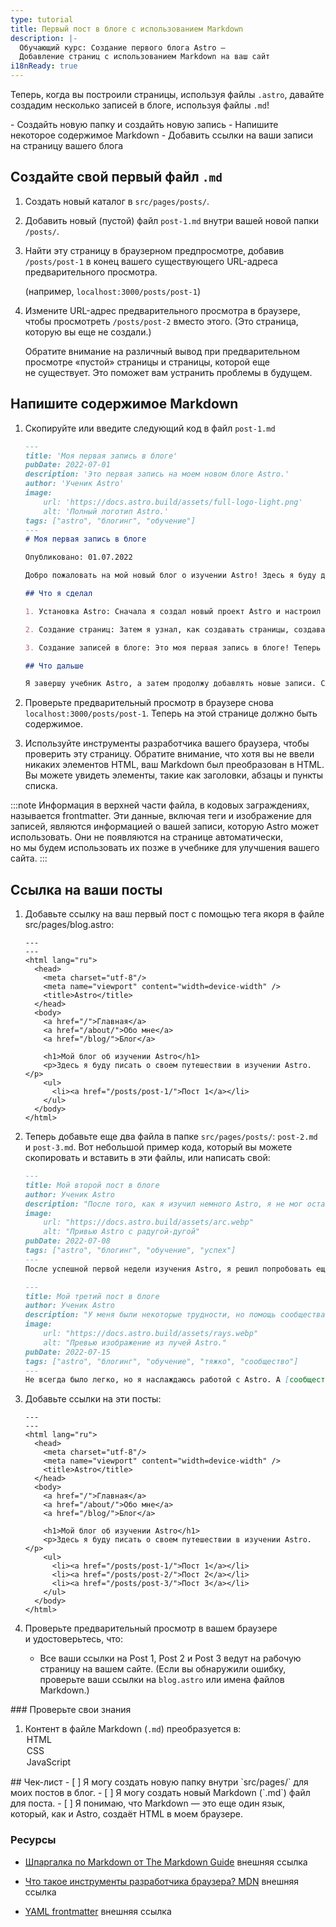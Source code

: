 ```yaml
---
type: tutorial
title: Первый пост в блоге с использованием Markdown
description: |-
  Обучающий курс: Создание первого блога Astro —
  Добавление страниц с использованием Markdown на ваш сайт
i18nReady: true
---
```




Теперь, когда вы построили страницы, используя файлы `.astro`, давайте создадим несколько записей в блоге, используя файлы `.md`!

<PreCheck>
  - Создайть новую папку и создайть новую запись
  - Напишите некоторое содержимое Markdown
  - Добавить ссылки на ваши записи на страницу вашего блога
</PreCheck>

## Создайте свой первый файл `.md`

1. Создать новый каталог в `src/pages/posts/`.

2. Добавить новый (пустой) файл `post-1.md` внутри вашей новой папки `/posts/`.

3. Найти эту страницу в браузерном предпросмотре, добавив `/posts/post-1` в конец вашего существующего URL-адреса предварительного просмотра.

    (например, `localhost:3000/posts/post-1`)

4. Измените URL-адрес предварительного просмотра в браузере, чтобы просмотреть `/posts/post-2` вместо этого. (Это страница, которую вы еще не создали.)

    Обратите внимание на различный вывод при предварительном просмотре «пустой» страницы и страницы, которой еще не существует. Это поможет вам устранить проблемы в будущем.

## Напишите содержимое Markdown

1. Скопируйте или введите следующий код в файл `post-1.md`

    ```markdown title="src/pages/posts/post-1.md"
    ---
    title: 'Моя первая запись в блоге'
    pubDate: 2022-07-01
    description: 'Это первая запись на моем новом блоге Astro.'
    author: 'Ученик Astro'
    image:
        url: 'https://docs.astro.build/assets/full-logo-light.png'
        alt: 'Полный логотип Astro.'
    tags: ["astro", "блогинг", "обучение"]
    ---
    # Моя первая запись в блоге

    Опубликовано: 01.07.2022

    Добро пожаловать на мой новый блог о изучении Astro! Здесь я буду делиться своим опытом обучения, создав новый веб-сайт.

    ## Что я сделал

    1. Установка Astro: Сначала я создал новый проект Astro и настроил свою учетную запись в Интернете.

    2. Создание страниц: Затем я узнал, как создавать страницы, создавая новые файлы `.astro` и помещая их в папку `src/pages/`.

    3. Создание записей в блоге: Это моя первая запись в блоге! Теперь у меня есть страницы Astro и записи в Markdown!

    ## Что дальше

    Я завершу учебник Astro, а затем продолжу добавлять новые записи. Следите за обновлениями.
    ```

2. Проверьте предварительный просмотр в браузере снова `localhost:3000/posts/post-1`. Теперь на этой странице должно быть содержимое.

3. Используйте инструменты разработчика вашего браузера, чтобы проверить эту страницу. Обратите внимание, что хотя вы не ввели никаких элементов HTML, ваш Markdown был преобразован в HTML. Вы можете увидеть элементы, такие как заголовки, абзацы и пункты списка.

:::note
Информация в верхней части файла, в кодовых заграждениях, называется frontmatter. Эти данные, включая теги и изображение для записей, являются информацией о вашей записи, которую Astro может использовать. Они не появляются на странице автоматически, но мы будем использовать их позже в учебнике для улучшения вашего сайта.
:::

## Ссылка на ваши посты

1. Добавьте ссылку на ваш первый пост с помощью тега якоря в файле src/pages/blog.astro:
    ```astro title="src/pages/blog.astro" ins={16-18}
    ---
    ---
    <html lang="ru">
      <head>
        <meta charset="utf-8"/>
        <meta name="viewport" content="width=device-width" />
        <title>Astro</title>
      </head>
      <body>
        <a href="/">Главная</a>
        <a href="/about/">Обо мне</a>
        <a href="/blog/">Блог</a>

        <h1>Мой блог об изучении Astro</h1>
        <p>Здесь я буду писать о своем путешествии в изучении Astro.</p>
        <ul>
          <li><a href="/posts/post-1/">Пост 1</a></li>
        </ul>
      </body>
    </html>
    ```

2. Теперь добавьте еще два файла в папке `src/pages/posts/`: `post-2.md` и `post-3.md`. Вот небольшой пример кода, который вы можете скопировать и вставить в эти файлы, или написать свой:

    ```md title="src/pages/posts/post-2.md"
    ---
    title: Мой второй пост в блоге
    author: Ученик Astro
    description: "После того, как я изучил немного Astro, я не мог остановиться!"
    image:
        url: "https://docs.astro.build/assets/arc.webp"
        alt: "Привью Astro c радугой-дугой"
    pubDate: 2022-07-08
    tags: ["astro", "блогинг", "обучение", "успех"]
    ---
    После успешной первой недели изучения Astro, я решил попробовать еще. Я создал небольшой компонент из памяти и импортировал его!
    ```

    ```md title="src/pages/posts/post-3.md"
    ---
    title: Мой третий пост в блоге
    author: Ученик Astro
    description: "У меня были некоторые трудности, но помощь сообщества была бесценной!"
    image:
        url: "https://docs.astro.build/assets/rays.webp"
        alt: "Превью изображение из лучей Astro."
    pubDate: 2022-07-15
    tags: ["astro", "блогинг", "обучение", "тяжко", "сообщество"]
    ---
    Не всегда было легко, но я наслаждаюсь работой с Astro. А [сообщество в Discord](https://astro.build/chat) действительно дружелюбное и полезное!
    ```

3. Добавьте ссылки на эти посты:

    ```astro title="src/pages/blog.astro" ins={18-19}
    ---
    ---
    <html lang="ru">
      <head>
        <meta charset="utf-8"/>
        <meta name="viewport" content="width=device-width" />
        <title>Astro</title>
      </head>
      <body>
        <a href="/">Главная</a>
        <a href="/about/">Обо мне</a>
        <a href="/blog/">Блог</a>

        <h1>Мой блог об изучении Astro</h1>
        <p>Здесь я буду писать о своем путешествии в изучении Astro.</p>
        <ul>
          <li><a href="/posts/post-1/">Пост 1</a></li>
          <li><a href="/posts/post-2/">Пост 2</a></li>
          <li><a href="/posts/post-3/">Пост 3</a></li>
        </ul>
      </body>
    </html>
    ```

4. Проверьте предварительный просмотр в вашем браузере и удостоверьтесь, что:

   - Все ваши ссылки на Post 1, Post 2 и Post 3 ведут на рабочую страницу на вашем сайте. (Если вы обнаружили ошибку, проверьте ваши ссылки на `blog.astro` или имена файлов Markdown.)

<Box icon="question-mark">
### Проверьте свои знания

1. Контент в файле Markdown (`.md`) преобразуется в:
    <MultipleChoice>
        <Option isCorrect>HTML</Option>
        <Option>CSS</Option>
        <Option>JavaScript</Option>
    </MultipleChoice>
</Box>

<Box icon="check-list">
## Чек-лист

<Checklist>
- [ ] Я могу создать новую папку внутри `src/pages/` для моих постов в блог.
- [ ] Я могу создать новый Markdown (`.md`) файл для поста.
- [ ] Я понимаю, что Markdown — это еще один язык, который, как и Astro, создаёт HTML в моем браузере.
</Checklist>
</Box>

### Ресурсы

- [Шпаргалка по Markdown от The Markdown Guide](https://www.markdownguide.org/cheat-sheet/) <Badge>внешняя ссылка</Badge>

- [Что такое инструменты разработчика браузера? MDN](https://developer.mozilla.org/ru/docs/Learn/Common_questions/Tools_and_setup/What_are_browser_developer_tools) <Badge>внешняя ссылка</Badge>

- [YAML frontmatter](https://assemble.io/docs/YAML-front-matter.html) <Badge>внешняя ссылка</Badge>
